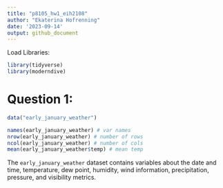 ```yaml
---
title: "p8105_hw1_eih2108"
author: "Ekaterina Hofrenning"
date: '2023-09-14'
output: github_document
---
```


Load Libraries:

```r
library(tidyverse)
library(moderndive)
```

# Question 1:

```r
data("early_january_weather")

names(early_january_weather) # var names
nrow(early_january_weather) # number of rows
ncol(early_january_weather) # number of cols
mean(early_january_weather$temp) # mean temp
```

The `early_january_weather` dataset contains variables about the date and time, temperature, dew point, humidity, wind information, precipitation, pressure, and visibility metrics.


